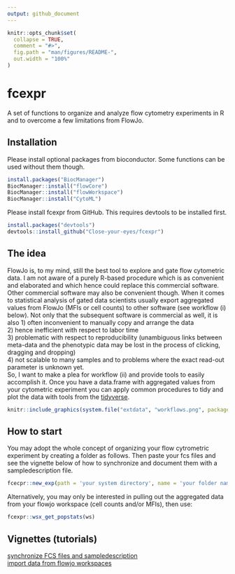 ```yaml
---
output: github_document
---
```


<!-- README.md is generated from README.Rmd. Please edit that file -->

```r
knitr::opts_chunk$set(
  collapse = TRUE,
  comment = "#>",
  fig.path = "man/figures/README-",
  out.width = "100%"
)
```

# fcexpr

<!-- badges: start -->
<!-- badges: end -->

A set of functions to organize and analyze flow cytometry experiments in R and to overcome a few limitations from FlowJo.

## Installation

Please install optional packages from bioconductor. Some functions can be used without them though.

``` r
install.packages("BiocManager")
BiocManager::install("flowCore")
BiocManager::install("flowWorkspace")
BiocManager::install("CytoML")
```

Please install fcexpr from GitHub. This requires devtools to be installed first.

``` r
install.packages("devtools")
devtools::install_github("Close-your-eyes/fcexpr")
```

## The idea
FlowJo is, to my mind, still the best tool to explore and gate flow cytometric data. I am not aware of a purely R-based procedure which is as convenient and elaborated and which hence could replace this commercial software. Other commercial software may also be convenient though.
When it comes to statistical analysis of gated data scientists usually export aggregated values from FlowJo (MFIs or cell counts)
to other software (see workflow (i) below). Not only that the subsequent software is commercial as well, it is also
1) often inconvenient to manually copy and arrange the data  
2) hence inefficient with respect to labor time  
3) problematic with respect to reproducibility (unambiguous links between meta-data and the phenotypic data may be lost in the process of clicking, dragging and dropping)  
4) not scalable to many samples and to problems where the exact read-out parameter is unknown yet.  
So, I want to make a plea for workflow (ii) and provide tools to easily accomplish it. Once you have a data.frame with aggregated values from your cytometric experiment you can apply common procedures to tidy and plot the data with tools from the [tidyverse](https://www.tidyverse.org).

``` r
knitr::include_graphics(system.file("extdata", "workflows.png", package = "fcexpr"))
```


## How to start

You may adopt the whole concept of organizing your flow cytrometric experiment by creating a folder as follows. Then paste your fcs files and see the vignette below of how to synchronize and document them with a sampledescription file.
``` r
fcecpr::new_exp(path = 'your system directory', name = 'your folder name')
```

Alternatively, you may only be interested in pulling out the aggregated data from your flowjo workspace (cell counts and/or MFIs), then use:
``` r
fcexpr::wsx_get_popstats(ws)
```

## Vignettes (tutorials)
[synchronize FCS files and sampledescription](https://close-your-eyes.github.io/fcexpr/articles/synchronizing_FCS_files_with_an_xlsx_file.html)  
[import data from flowjo workspaces](https://close-your-eyes.github.io/fcexpr/articles/import_data_from_fj_workspaces.html)






